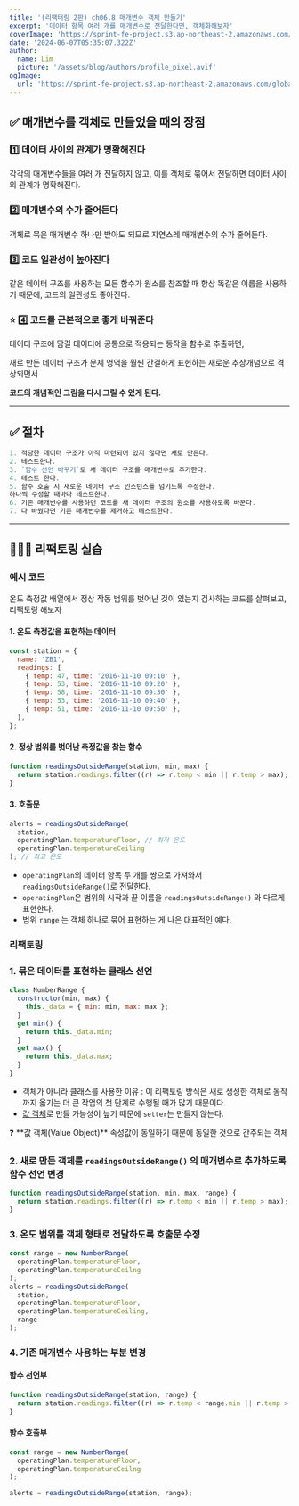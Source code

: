 ```yaml
---
title: '(리팩터링 2판) ch06.8 매개변수 객체 만들기'
excerpt: '데이터 항목 여러 개를 매개변수로 전달한다면, 객체화해보자'
coverImage: 'https://sprint-fe-project.s3.ap-northeast-2.amazonaws.com/globalnomad/profile_image/2-3_116_1723033202142.avif'
date: '2024-06-07T05:35:07.322Z'
author:
  name: Lim
  picture: '/assets/blog/authors/profile_pixel.avif'
ogImage:
  url: 'https://sprint-fe-project.s3.ap-northeast-2.amazonaws.com/globalnomad/profile_image/2-3_116_1723033202142.avif'
---
```


## ✅ 매개변수를 객체로 만들었을 때의 장점

### 1️⃣ 데이터 사이의 관계가 명확해진다

각각의 매개변수들을 여러 개 전달하지 않고, 이를 객체로 묶어서 전달하면 데이터 사이의 관계가 명확해진다.

### 2️⃣ 매개변수의 수가 줄어든다

객체로 묶은 매개변수 하나만 받아도 되므로 자연스레 매개변수의 수가 줄어든다.

### 3️⃣ 코드 일관성이 높아진다

같은 데이터 구조를 사용하는 모든 함수가 원소를 참조할 때 항상 똑같은 이름을 사용하기 때문에, 코드의 일관성도 좋아진다.

### ⭐ 4️⃣ 코드를 근본적으로 좋게 바꿔준다

데이터 구조에 담길 데이터에 공통으로 적용되는 동작을 함수로 추출하면,

새로 만든 데이터 구조가 문제 영역을 훨씬 간결하게 표현하는 새로운 추상개념으로 격상되면서

**코드의 개념적인 그림을 다시 그릴 수 있게 된다.**

---

## ✅ 절차

```jsx
1. 적당한 데이터 구조가 아직 마련되어 있지 않다면 새로 만든다.
2. 테스트한다.
3. `함수 선언 바꾸기`로 새 데이터 구조를 매개변수로 추가한다.
4. 테스트 한다.
5. 함수 호출 시 새로운 데이터 구조 인스턴스를 넘기도록 수정한다.
하나씩 수정할 때마다 테스트한다.
6. 기존 매개변수를 사용하던 코드를 새 데이터 구조의 원소를 사용하도록 바꾼다.
7. 다 바꿨다면 기존 매개변수를 제거하고 테스트한다.
```

---

## 🧑🏻‍🏭 리팩토링 실습

### 예시 코드

온도 측정값 배열에서 정상 작동 범위를 벗어난 것이 있는지 검사하는 코드를 살펴보고, 리팩토링 해보자

#### 1. 온도 측정값을 표현하는 데이터

```jsx
const station = {
  name: 'ZB1',
  readings: [
    { temp: 47, time: '2016-11-10 09:10' },
    { temp: 53, time: '2016-11-10 09:20' },
    { temp: 58, time: '2016-11-10 09:30' },
    { temp: 53, time: '2016-11-10 09:40' },
    { temp: 51, time: '2016-11-10 09:50' },
  ],
};
```

#### 2. 정상 범위를 벗어난 측정값을 찾는 함수

```jsx
function readingsOutsideRange(station, min, max) {
  return station.readings.filter((r) => r.temp < min || r.temp > max);
}
```

#### 3. 호출문

```jsx
alerts = readingsOutsideRange(
  station,
  operatingPlan.temperatureFloor, // 최저 온도
  operatingPlan.temperatureCeiling
); // 최고 온도
```

- `operatingPlan`의 데이터 항목 두 개를 쌍으로 가져와서 `readingsOutsideRange()`로 전달한다.
- `operatingPlan`은 범위의 시작과 끝 이름을 `readingsOutsideRange()` 와 다르게 표현한다.
- 범위 `range` 는 객체 하나로 묶어 표현하는 게 나은 대표적인 예다.

### 리팩토링

### 1. 묶은 데이터를 표현하는 클래스 선언

```jsx
class NumberRange {
  constructor(min, max) {
    this._data = { min: min, max: max };
  }
  get min() {
    return this._data.min;
  }
  get max() {
    return this._data.max;
  }
}
```

- 객체가 아니라 클래스를 사용한 이유 : 이 리팩토링 방식은 새로 생성한 객체로 동작까지 옮기는 더 큰 작업의 첫 단계로 수행될 때가 많기 때문이다.
- <a href='https://martinfowler.com/bliki/ValueObject.html'>값 객체</a>로 만들 가능성이
  높기 때문에 `setter`는 만들지 않는다.

<aside>
  ❓ **값 객체(Value Object)** 속성값이 동일하기 때문에 동일한 것으로 간주되는 객체
</aside>

### 2. 새로 만든 객체를 `readingsOutsideRange()` 의 매개변수로 추가하도록 함수 선언 변경

```jsx
function readingsOutsideRange(station, min, max, range) {
  return station.readings.filter((r) => r.temp < min || r.temp > max);
}
```

### 3. 온도 범위를 객체 형태로 전달하도록 호출문 수정

```jsx
const range = new NumberRange(
  operatingPlan.temperatureFloor,
  operatingPlan.temperatureCeilng
);
alerts = readingsOutsideRange(
  station,
  operatingPlan.temperatureFloor,
  operatingPlan.temperatureCeiling,
  range
);
```

### 4. 기존 매개변수 사용하는 부분 변경

#### 함수 선언부

```jsx
function readingsOutsideRange(station, range) {
  return station.readings.filter((r) => r.temp < range.min || r.temp > range.max);
}
```

#### 함수 호출부

```jsx
const range = new NumberRange(
  operatingPlan.temperatureFloor,
  operatingPlan.temperatureCeilng
);

alerts = readingsOutsideRange(station, range);
```
